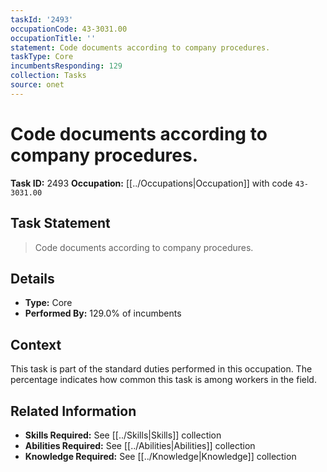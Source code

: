 ```yaml
---
taskId: '2493'
occupationCode: 43-3031.00
occupationTitle: ''
statement: Code documents according to company procedures.
taskType: Core
incumbentsResponding: 129
collection: Tasks
source: onet
---
```

# Code documents according to company procedures.

**Task ID:** 2493
**Occupation:** [[../Occupations|Occupation]] with code `43-3031.00`

## Task Statement

> Code documents according to company procedures.

## Details

- **Type:** Core
- **Performed By:** 129.0% of incumbents

## Context

This task is part of the standard duties performed in this occupation. The percentage indicates how common this task is among workers in the field.

## Related Information

- **Skills Required:** See [[../Skills|Skills]] collection
- **Abilities Required:** See [[../Abilities|Abilities]] collection
- **Knowledge Required:** See [[../Knowledge|Knowledge]] collection
